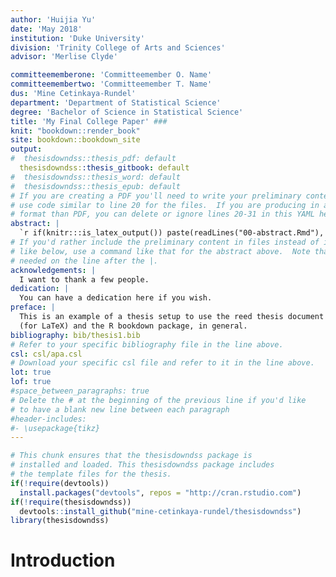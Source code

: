 ```yaml
---
author: 'Huijia Yu'
date: 'May 2018'
institution: 'Duke University'
division: 'Trinity College of Arts and Sciences'
advisor: 'Merlise Clyde'

committeememberone: 'Committeemember O. Name'
committeemembertwo: 'Committeemember T. Name'
dus: 'Mine Cetinkaya-Rundel'
department: 'Department of Statistical Science'
degree: 'Bachelor of Science in Statistical Science'
title: 'My Final College Paper' ###
knit: "bookdown::render_book"
site: bookdown::bookdown_site
output: 
#  thesisdowndss::thesis_pdf: default
  thesisdowndss::thesis_gitbook: default
#  thesisdowndss::thesis_word: default
#  thesisdowndss::thesis_epub: default
# If you are creating a PDF you'll need to write your preliminary content here or
# use code similar to line 20 for the files.  If you are producing in a different
# format than PDF, you can delete or ignore lines 20-31 in this YAML header.
abstract: |
  `r if(knitr:::is_latex_output()) paste(readLines("00-abstract.Rmd"), collapse = '\n  ')`
# If you'd rather include the preliminary content in files instead of inline
# like below, use a command like that for the abstract above.  Note that a tab is 
# needed on the line after the |.
acknowledgements: |
  I want to thank a few people.
dedication: |
  You can have a dedication here if you wish. 
preface: |
  This is an example of a thesis setup to use the reed thesis document class
  (for LaTeX) and the R bookdown package, in general.
bibliography: bib/thesis1.bib
# Refer to your specific bibliography file in the line above.
csl: csl/apa.csl
# Download your specific csl file and refer to it in the line above.
lot: true
lof: true
#space_between_paragraphs: true
# Delete the # at the beginning of the previous line if you'd like
# to have a blank new line between each paragraph
#header-includes:
#- \usepackage{tikz}
---
```


<!--
Above is the YAML (YAML Ain't Markup Language) header that includes a lot of metadata used to produce the document.  Be careful with spacing in this header!

If you'd prefer to not include a Dedication, for example, simply delete lines 17 and 18 above or add a # before them to comment them out.  If you have other LaTeX packages you would like to include, delete the # before header-includes and list the packages after hyphens on new lines.

If you'd like to include a comment that won't be produced in your resulting file enclose it in a block like this.
-->

<!--
If you receive a duplicate label error after knitting, make sure to delete the index.Rmd file and then knit again.
-->

```r
# This chunk ensures that the thesisdowndss package is
# installed and loaded. This thesisdowndss package includes
# the template files for the thesis.
if(!require(devtools))
  install.packages("devtools", repos = "http://cran.rstudio.com")
if(!require(thesisdowndss))
  devtools::install_github("mine-cetinkaya-rundel/thesisdowndss")
library(thesisdowndss)
```

<!-- You'll need to include the order that you'd like Rmd files to appear in the _bookdown.yml file for
PDF files and also delete the # before rmd_files: there.  You'll want to not include 00(two-hyphens)prelim.Rmd
and 00-abstract.Rmd since they are handled in the YAML above differently for the PDF version.
-->

<!-- The {.unnumbered} option here means that the introduction will be "Chapter 0." You can also use {-} for no numbers
on chapters.
-->

# Introduction {.unnumbered}


